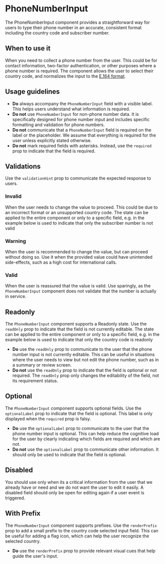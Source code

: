 
<Meta of={Stories} />

# PhoneNumberInput

<Status variant="stable" />

The PhoneNumberInput component provides a straightforward way for users to type their phone number in an accurate, consistent format including the country code and subscriber number.

<Story of={Stories.Base} />
<Props />

## When to use it

When you need to collect a phone number from the user. This could be for contact information, two-factor authentication, or other purposes where a phone number is required.
The component allows the user to select their country code, and normalizes the input to the [E.164 format](https://www.itu.int/rec/t-rec-e.164/en).

## Usage guidelines

- **Do** always accompany the `PhoneNumberInput` field with a visible label. This helps users understand what information is required.
- **Do not** use `PhoneNumberInput` for non-phone number data. It is specifically designed for phone number input and includes specific formatting and validation for phone numbers.
- **Do not** communicate that a `PhoneNumberInput` field is required on the label or the placeholder. We assume that everything is required for the user unless explicitly stated otherwise.
- **Do not** mark required fields with asterisks. Instead, use the `required` prop to indicate that the field is required.

## Validations

Use the `validationHint` prop to communicate the expected response to users.

### Invalid

When the user needs to change the value to proceed. This could be due to an incorrect format or an unsupported country code.
The state can be applied to the entire component or only to a specific field, e.g. in the example below is used to indicate that only the subscriber number is not valid

### Warning

When the user is recommended to change the value, but can proceed without doing so. Use it when the provided value could have unintended side-effects, such as a high cost for international calls.

### Valid

When the user is reassured that the value is valid. Use sparingly, as the `PhoneNumberInput` component does not validate that the number is actually in service.

<Story of={Stories.Validations} />

## Readonly

The `PhoneNumberInput` component supports a Readonly state. Use the `readOnly` prop to indicate that the field is not currently editable.
The state can be applied to the entire component or only to a specific field, e.g. in the example below is used to indicate that only the country code is readonly

- **Do** use the `readOnly` prop to communicate to the user that the phone number input is not currently editable. This can be useful in situations where the user needs to view but not edit the phone number, such as in a summary or review screen.
- **Do not** use the `readOnly` prop to indicate that the field is optional or not required. The `readOnly` prop only changes the editability of the field, not its requirement status.

<Story of={Stories.Readonly} />

## Optional

The `PhoneNumberInput` component supports optional fields. Use the `optionalLabel` prop to indicate that the field is optional. This label is only displayed when the `required` prop is falsy.

- **Do** use the `optionalLabel` prop to communicate to the user that the phone number input is optional. This can help reduce the cognitive load for the user by clearly indicating which fields are required and which are not.
- **Do not** use the `optionalLabel` prop to communicate other information. It should only be used to indicate that the field is optional.

<Story of={Stories.Optional} />

## Disabled

You should use only when its a critical information from the user that we
already have or need and we do not want the user to edit it easily. A disabled
field should only be open for editing again if a user event is triggered.

<Story of={Stories.Disabled} />

## With Prefix

The `PhoneNumberInput` component supports prefixes. Use the `renderPrefix` prop to add a small prefix to the country code selected input field. This can be useful for adding a flag icon, which can help the user recognize the selected country.

- **Do** use the `renderPrefix` prop to provide relevant visual cues that help guide the user's input.

<Story of={Stories.WithPrefix} />
